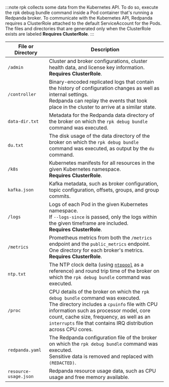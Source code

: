 :::note
rpk collects some data from the Kubernetes API. To do so, execute the rpk debug bundle command inside a Pod container that's running a Redpanda broker.
To communicate with the Kubernetes API, Redpanda requires a ClusterRole attached to the default ServiceAccount for the Pods.
The files and directories that are generated only when the ClusterRole exists are labeled **Requires ClusterRole**.
:::

|File or Directory|Description|
|--|--|
|`/admin`|Cluster and broker configurations, cluster health data, and license key information.<br/>**Requires ClusterRole**.|
| `/controller`|Binary-encoded replicated logs that contain the history of configuration changes as well as internal settings.<br/>Redpanda can replay the events that took place in the cluster to arrive at a similar state.|
|`data-dir.txt`|Metadata for the Redpanda data directory of the broker on which the `rpk debug bundle` command was executed.|
|`du.txt`|The disk usage of the data directory of the broker on which the `rpk debug bundle` command was executed, as output by the `du` command.|
|`/k8s`|Kubernetes manifests for all resources in the given Kubernetes namespace.<br/>**Requires ClusterRole**.|
|`kafka.json`|Kafka metadata, such as broker configuration, topic configuration, offsets, groups, and group commits.|
|`/logs`|Logs of each Pod in the given Kubernetes namespace.<br/>If `--logs-since` is passed, only the logs within the given timeframe are included.<br/>**Requires ClusterRole**.|
|`/metrics`|Prometheus metrics from both the `/metrics` endpoint and the `public_metrics` endpoint.<br/>One directory for each broker's metrics.<br/>**Requires ClusterRole**.|
|`ntp.txt`|The NTP clock delta (using [`ntppool`](https://www.ntppool.org/en/) as a reference) and round trip time of the broker on which the `rpk debug bundle` command was executed.|
|`/proc`|CPU details of the broker on which the `rpk debug bundle` command was executed.<br/>The directory includes a `cpuinfo` file with CPU information such as processor model, core count, cache size, frequency, as well as an `interrupts` file that contains IRQ distribution across CPU cores. |
|`redpanda.yaml`|The Redpanda configuration file of the broker on which the `rpk debug bundle` command was executed.<br/>Sensitive data is removed and replaced with `(REDACTED)`.|
|`resource-usage.json`|Redpanda resource usage data, such as CPU usage and free memory available. |
